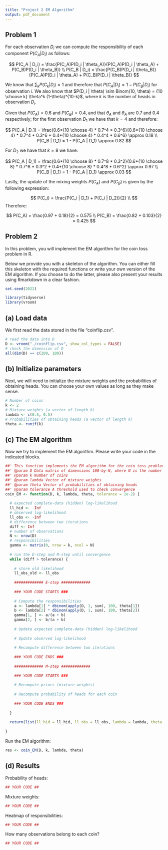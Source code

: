```yaml
---
title: "Project 2 EM Algorithm"
output: pdf_document
---
```


## Problem 1

For each observation $D_i$ we can compute the responsibility of each component $P(C_A | D_i)$ as follows:

$$
P(C_A | D_i) = \frac{P(C_A)P(D_i | \theta_A)}{P(C_A)P(D_i | \theta_A) + P(C_B)P(D_i | \theta_B)} \\
P(C_B | D_i) = \frac{P(C_B)P(D_i | \theta_B)}{P(C_A)P(D_i | \theta_A) + P(C_B)P(D_i | \theta_B)}
$$

We know that $\sum_{k}P(C_k | D_i) = 1$ and therefore that $P(C_A | D_i)  = 1 - P(C_B | D_i)$ for observation $i$. We also know that $P(D_i | \theta) \sim Binom(10, \theta) = {10 \choose k} \theta^k (1-\theta)^{10-k}$, where $k$ is the number of heads in observation $D_i$.

Given that $P(C_A) = 0.6$ and $P(C_B) = 0.4$, and that $\theta_A$ and $\theta_A$ are 0.7 and 0.4 respectively; for the first observation $D_1$ we have that $k = 4$ and therefore:

$$
P(C_A | D_1) = \frac{0.6*{10 \choose 4} * 0.7^4 * 0.3^6}{0.6*{10 \choose 4} * 0.7^4 * 0.3^6 + 0.4*{10 \choose 4} * 0.4^4 * 0.6^6} \approx 0.18 \\
P(C_B | D_1) = 1 - P(C_A | D_1) \approx 0.82
$$

For $D_2$ we have that $k = 8$ we have:

$$
P(C_A | D_1) = \frac{0.6*{10 \choose 8} * 0.7^8 * 0.3^2}{0.6*{10 \choose 8} * 0.7^8 * 0.3^2 + 0.4*{10 \choose 8} * 0.4^8 * 0.6^2} \approx 0.97 \\
P(C_B | D_1) = 1 - P(C_A | D_1) \approx 0.03
$$

Lastly, the update of the mixing weights $P(C_A)$ and $P(C_B)$ is given by the following expression:

$$
P(C_i) = \frac{P(C_i | D_1) + P(C_i | D_2)}{2} \\
$$
Therefore:

$$
P(C_A) = \frac{0.97 + 0.18}{2} = 0.575 \\
P(C_B) = \frac{0.82 + 0.103}{2} = 0.425 
$$

## Problem 2

In this problem, you will implement the EM algorithm for the coin toss problem in R.

Below we provide you with a skeleton of the algorithm. You can either fill this skeleton with the required functions or write your own version of the EM algorithm. If you choose to do the latter, please also present your results using Rmarkdown in a clear fashion.

```r
set.seed(2022)
```

```r
library(tidyverse)
library(vroom)
```

## (a) Load data

We first read the data stored in the file "coinflip.csv". 

```r
# read the data into D
D <- vroom("./coinflip.csv", show_col_types = FALSE)
# check the dimension of D
all(dim(D) == c(200, 100))
```

## (b) Initialize parameters

Next, we will need to initialize the mixture weights and the probabilities of obtaining heads. You can choose your own values as long as they make sense.

```r
# Number of coins
k <- 2
# Mixture weights (a vector of length k)
lambda <- c(0.5, 0.5)
# Probabilities of obtaining heads (a vector of length k)
theta <- runif(k)
```

## (c) The EM algorithm

Now we try to implement the EM algorithm. Please write your code in the indicated blocks.

```r
##' This function implements the EM algorithm for the coin toss problem
##' @param D Data matrix of dimensions 100-by-N, where N is the number of observations
##' @param k Number of coins
##' @param lambda Vector of mixture weights
##' @param theta Vector of probabilities of obtaining heads
##' @param tolerance A threshold used to check convergence
coin_EM <- function(D, k, lambda, theta, tolerance = 1e-2) {
  
  # expected complete-data (hidden) log-likelihood
  ll_hid <- -Inf
  # observed log-likelihood
  ll_obs <- -Inf
  # difference between two iterations
  diff <- Inf
  # number of observations
  N <- nrow(D)
  # responsibilities
  gamma <- matrix(0, nrow = k, ncol = N)
  
  # run the E-step and M-step until convergence 
  while (diff > tolerance) {
    
    # store old likelihood
    ll_obs_old <- ll_obs
    
    ############# E-step #############
    
    ### YOUR CODE STARTS ###
    
    # Compute the responsibilities
    a <- lambda[1] * dbinom(apply(D, 1, sum), 100, theta[1])
    b <- lambda[2] * dbinom(apply(D, 1, sum), 100, theta[2])
    gamma[1, ] <- a/(a + b)
    gamma[2, ] <- b/(a + b)
    
    # Update expected complete-data (hidden) log-likelihood
    
    # Update observed log-likelihood
    
    # Recompute difference between two iterations
    
    ### YOUR CODE ENDS ###
    
    ############# M-step #############
    
    ### YOUR CODE STARTS ###
    
    # Recompute priors (mixture weights)
    
    # Recompute probability of heads for each coin
    
    ### YOUR CODE ENDS ###
    
  }
  
  return(list(ll_hid = ll_hid, ll_obs = ll_obs, lambda = lambda, theta = theta, gamma = gamma))
  
}
```

Run the EM algorithm:

```r
res <- coin_EM(D, k, lambda, theta)
```


## (d) Results

Probability of heads:

```r
## YOUR CODE ##
```

Mixture weights:

```r
## YOUR CODE ##
```

Heatmap of responsibilities:

```r
## YOUR CODE ##
```

How many observations belong to each coin?

```r
## YOUR CODE ##
```
